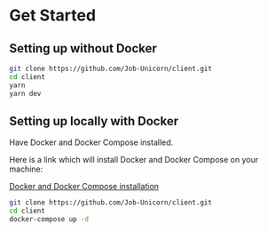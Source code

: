 # Get Started

## Setting up  without Docker 

```bash
git clone https://github.com/Job-Unicorn/client.git
cd client
yarn
yarn dev
```

## Setting up locally with Docker

Have Docker and Docker Compose installed.

Here is a link which will install Docker and Docker Compose on your machine:

<a href="https://docs.docker.com/compose/install/"> Docker and Docker Compose installation </a>

```bash
git clone https://github.com/Job-Unicorn/client.git
cd client
docker-compose up -d
```




<span id="sidebar-and-anchor-links" />

